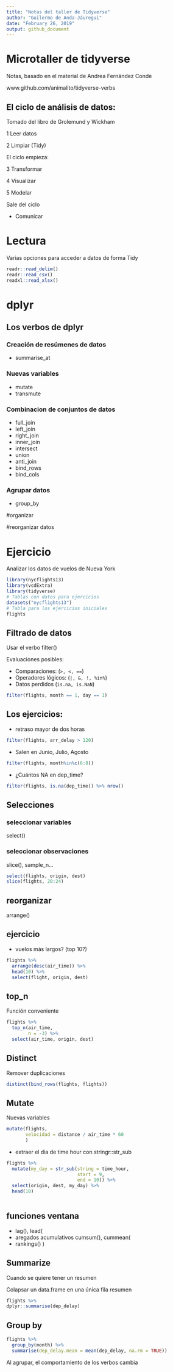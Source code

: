 ```yaml
---
title: "Notas del taller de Tidyverse"
author: "Guilermo de Anda-Jáuregui"
date: "February 26, 2019"
output: github_document
---
```



# Microtaller de tidyverse

Notas, basado en el material de Andrea Fernández Conde

www.github.com/animalito/tidyverse-verbs


## El ciclo de análisis de datos:
Tomado del libro de Grolemund y Wickham

1 Leer datos

2 Limpiar (Tidy)

El ciclo empieza:

3 Transformar

4 Visualizar

5 Modelar 

Sale del ciclo 

* Comunicar

# Lectura

Varias opciones para acceder a datos de forma Tidy
```r
readr::read_delim()
readr::read_csv()
readxl::read_xlsx()

```

# dplyr

## Los verbos de dplyr

### Creación de resúmenes de datos

* summarise_at

### Nuevas variables

* mutate
* transmute 

### Combinacion de conjuntos de datos

* full_join
* left_join
* right_join
* inner_join
* intersect
* union
* anti_join
* bind_rows
* bind_cols

### Agrupar datos

* group_by

#organizar 

#reorganizar datos

# Ejercicio

Analizar los datos de vuelos de Nueva York

```r
library(nycflights13)
library(vcdExtra)
library(tidyverse)
# Tablas con datos para ejercicios
datasets("nycflights13")
# Tabla para los ejercicios iniciales
flights
```

## Filtrado de datos 

Usar el verbo filter()

Evaluaciones posibles:

* Comparaciones: (`>, <, ==`)
* Operadores lógicos: (`|, &, !, %in%`)
* Datos perdidos (`is.na, is.NaN`)

```r
filter(flights, month == 1, day == 1)
```

## Los ejercicios:

* retraso mayor de dos horas

```r
filter(flights, arr_delay > 120)
```

* Salen en Junio, Julio, Agosto

```r
filter(flights, month%in%c(6:8))
```

* ¿Cuántos NA en dep_time?

```r
filter(flights, is.na(dep_time)) %>% nrow()
```

## Selecciones 

### seleccionar variables

select()

### seleccionar observaciones
slice(), sample_n... 

```r
select(flights, origin, dest)
slice(flights, 20:24)
```

## reorganizar

arrange()

## ejercicio

* vuelos más largos? (top 10?)

```r
flights %>% 
  arrange(desc(air_time)) %>% 
  head(10) %>% 
  select(flight, origin, dest)
```


## top_n 

Función conveniente

```r
flights %>% 
  top_n(air_time, 
        n = -3) %>% 
  select(air_time, origin, dest)
```


## Distinct 

Remover duplicaciones
```r
distinct(bind_rows(flights, flights))
```

## Mutate

Nuevas variables

```r
mutate(flights,
       velocidad = distance / air_time * 60
       )
```

* extraer el dia de time hour con stringr::str_sub

```r
flights %>% 
  mutate(my_day = str_sub(string = time_hour, 
                          start = 9, 
                          end = 10)) %>% 
  select(origin, dest, my_day) %>% 
  head(10)
  
```

## funciones ventana

* lag(), lead(
* aregados acumulativos cumsum(), cummean(
* rankings()
)

## Summarize

Cuando se quiere tener un resumen

Colapsar un data.frame en una única fila resumen

```r
flights %>% 
dplyr::summarise(dep_delay)
```

## Group by

```r
flights %>% 
  group_by(month) %>% 
  summarise(dep_delay.mean = mean(dep_delay, na.rm = TRUE))
```
Al agrupar, el comportamiento de los verbos cambia


